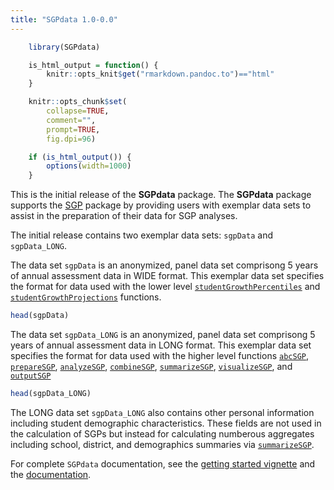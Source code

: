 ```yaml
---
title: "SGPdata 1.0-0.0"
---
```


```r
    library(SGPdata)

    is_html_output = function() {
        knitr::opts_knit$get("rmarkdown.pandoc.to")=="html"
    }

    knitr::opts_chunk$set(
        collapse=TRUE,
        comment="",
        prompt=TRUE,
        fig.dpi=96)

    if (is_html_output()) {
        options(width=1000)
    }
```


This is the initial release of the **SGPdata** package. The **SGPdata** package supports the [SGP](https://sgp.io) package by providing users with
exemplar data sets to assist in the preparation of their data for SGP analyses.

The initial release contains two exemplar data sets: `sgpData` and `sgpData_LONG`.

The data set `sgpData` is an anonymized, panel data set comprisong 5 years of annual assessment data in WIDE format. This exemplar data set specifies the format
for data used with the lower level [`studentGrowthPercentiles`](https://sgp.io/reference/studentGrowthPercentiles.html) and
[`studentGrowthProjections`](https://sgp.io/reference/studentGrowthProjections.html) functions.

```r
head(sgpData)
```

The data set `sgpData_LONG` is an anonymized, panel data set comprisong 5 years of annual assessment data in LONG format. This exemplar data set specifies the
format for data used with the higher level functions [`abcSGP`](https://sgp.io/reference/abcSGP.html), [`prepareSGP`](https://sgp.io/reference/prepareSGP.html),
[`analyzeSGP`](https://sgp.io/reference/analyzeSGP.html), [`combineSGP`](https://sgp.io/reference/combineSGP.html), [`summarizeSGP`](https://sgp.io/reference/summarizeSGP.html),
[`visualizeSGP`](https://sgp.io/reference/visualizeSGP.html), and  [`outputSGP`](https://sgp.io/reference/outputSGP.html)

```r
head(sgpData_LONG)
```

The LONG data set `sgpData_LONG` also contains other personal information including student demographic characteristics. These fields are not used in the
calculation of SGPs but instead for calculating numberous aggregates including school, district, and demographics summaries via [`summarizeSGP`](https://sgp.io/reference/summarizeSGP.html).

For complete `SGPdata` documentation, see the [getting started vignette](https://CenterForAssessment.github.io/SGPdata/articles/SGPdata.html) and the [documentation](https://CenterForAssessment.github.io/SGPdata/reference/SGPdata.html).
